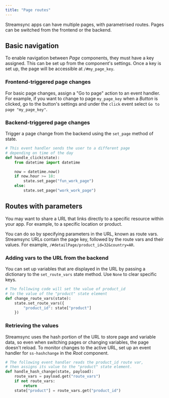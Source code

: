 ```yaml
---
title: "Page routes"
---
```


Streamsync apps can have multiple pages, with parametrised routes. Pages can be switched from the frontend or the backend.

## Basic navigation

To enable navigation between _Page_ components, they must have a key assigned. This can be set up from the component's settings. Once a key is set up, the page will be accessible at `/#my_page_key`.

### Frontend-triggered page changes

For basic page changes, assign a "Go to page" action to an event handler. For example, if you want to change to page `my_page_key` when a _Button_ is clicked, go to the button's settings and under the `click` event select `Go to page "my_page_key"`.

### Backend-triggered page changes

Trigger a page change from the backend using the `set_page` method of state.

```py
# This event handler sends the user to a different page
# depending on time of the day
def handle_click(state):
    from datetime import datetime

    now = datetime.now()
    if now.hour >= 18:
        state.set_page("fun_work_page")
    else:
        state.set_page("work_work_page")
```

## Routes with parameters

You may want to share a URL that links directly to a specific resource within your app. For example, to a specific location or product.

You can do so by specifying parameters in the URL, known as route vars. Streamsync URLs contain the page key, followed by the route vars and their values. For example, `/#detailPage/product_id=32&country=AR`.

### Adding vars to the URL from the backend

You can set up variables that are displayed in the URL by passing a dictionary to the `set_route_vars` state method. Use `None` to clear specific keys.

```py
# The following code will set the value of product_id
# to the value of the "product" state element
def change_route_vars(state):
    state.set_route_vars({
        "product_id": state["product"]
    })
```

### Retrieving the values

Streamsync uses the hash portion of the URL to store page and variable data, so even when switching pages or changing variables, the page doesn't reload. To monitor changes to the active URL, set up an event handler for `ss-hashchange` in the _Root_ component.

```py
# The following event handler reads the product_id route var,
# then assigns its value to the "product" state element.
def handle_hash_change(state, payload):
    route_vars = payload.get("route_vars")
    if not route_vars:
        return
    state["product"] = route_vars.get("product_id")
```
